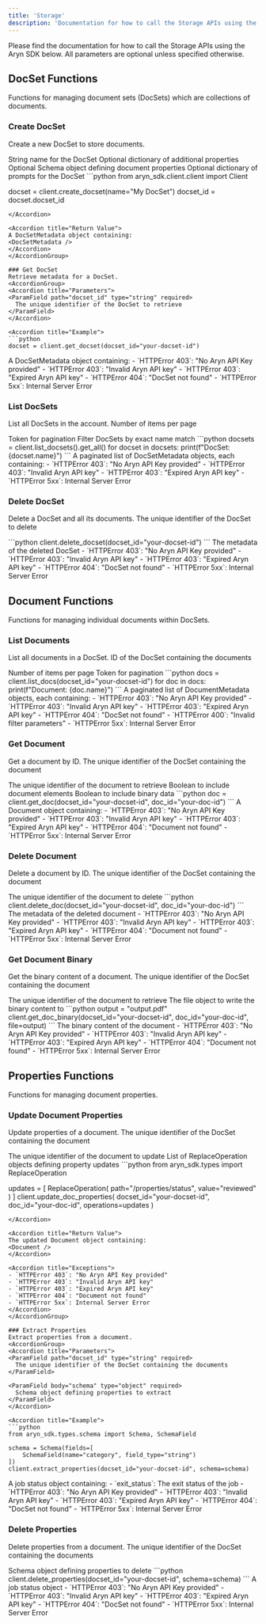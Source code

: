 ```yaml
---
title: 'Storage'
description: 'Documentation for how to call the Storage APIs using the Aryn SDK'
---
```



Please find the documentation for how to call the Storage APIs using the Aryn SDK below. All parameters are optional unless specified otherwise.

## DocSet Functions
Functions for managing document sets (DocSets) which are collections of documents.

### Create DocSet
Create a new DocSet to store documents.

<AccordionGroup>
<Accordion title="Parameters">
<ParamField path="name" type="string" required>
String name for the DocSet
</ParamField>
<ParamField path="properties" type="object">
Optional dictionary of additional properties
</ParamField>
<ParamField path="schema" type="Schema">
Optional Schema object defining document properties
</ParamField>
<ParamField path="prompts" type="object">
Optional dictionary of prompts for the DocSet
</ParamField>
</Accordion>

<Accordion title="Example">
```python
from aryn_sdk.client.client import Client

docset = client.create_docset(name="My DocSet")
docset_id = docset.docset_id
```
</Accordion>

<Accordion title="Return Value">
A DocSetMetadata object containing:
<DocSetMetadata />
</Accordion>
</AccordionGroup>

### Get DocSet
Retrieve metadata for a DocSet.
<AccordionGroup>
<Accordion title="Parameters">
<ParamField path="docset_id" type="string" required>
  The unique identifier of the DocSet to retrieve
</ParamField>
</Accordion>

<Accordion title="Example">
```python
docset = client.get_docset(docset_id="your-docset-id")
```
</Accordion>

<Accordion title="Return Value">
A DocSetMetadata object containing:
<DocSetMetadata />
</Accordion>

<Accordion title="Exceptions">
- `HTTPError 403`: "No Aryn API Key provided"
- `HTTPError 403`: "Invalid Aryn API key"
- `HTTPError 403`: "Expired Aryn API key"
- `HTTPError 404`: "DocSet not found"
- `HTTPError 5xx`: Internal Server Error
</Accordion>
</AccordionGroup>

### List DocSets
List all DocSets in the account.
<AccordionGroup>
<Accordion title="Parameters">
<ParamField query="page_size" type="integer" default="100">
  Number of items per page
</ParamField>

<ParamField query="page_token" type="string">
  Token for pagination
</ParamField>

<ParamField query="name_eq" type="string">
  Filter DocSets by exact name match
</ParamField>
</Accordion>

<Accordion title="Example">
```python
docsets = client.list_docsets().get_all()
for docset in docsets:
    print(f"DocSet: {docset.name}")
```
</Accordion>

<Accordion title="Return Value">
A paginated list of DocSetMetadata objects, each containing:
<DocSetMetadata />
</Accordion>

<Accordion title="Exceptions">
- `HTTPError 403`: "No Aryn API Key provided"
- `HTTPError 403`: "Invalid Aryn API key"
- `HTTPError 403`: "Expired Aryn API key"
- `HTTPError 5xx`: Internal Server Error
</Accordion>
</AccordionGroup>

### Delete DocSet
Delete a DocSet and all its documents.
<AccordionGroup>
<Accordion title="Parameters">
<ParamField path="docset_id" type="string" required>
  The unique identifier of the DocSet to delete
</ParamField>
</Accordion>

<Accordion title="Example">
```python
client.delete_docset(docset_id="your-docset-id")
```
</Accordion>

<Accordion title="Return Value">
The metadata of the deleted DocSet
</Accordion>

<Accordion title="Exceptions">
- `HTTPError 403`: "No Aryn API Key provided"
- `HTTPError 403`: "Invalid Aryn API key"
- `HTTPError 403`: "Expired Aryn API key"
- `HTTPError 404`: "DocSet not found"
- `HTTPError 5xx`: Internal Server Error
</Accordion>
</AccordionGroup>

## Document Functions
Functions for managing individual documents within DocSets.

### List Documents
List all documents in a DocSet.
<AccordionGroup>
<Accordion title="Parameters">
<ParamField path="docset_id" type="string" required>
  ID of the DocSet containing the documents
</ParamField>

<ParamField query="page_size" type="integer" default="100">
  Number of items per page
</ParamField>

<ParamField query="page_token" type="string">
  Token for pagination
</ParamField>

</Accordion>

<Accordion title="Example">
```python
docs = client.list_docs(docset_id="your-docset-id")
for doc in docs:
    print(f"Document: {doc.name}")
```
</Accordion>

<Accordion title="Return Value">
A paginated list of DocumentMetadata objects, each containing:
<DocumentMetadata />
</Accordion>

<Accordion title="Exceptions">
- `HTTPError 403`: "No Aryn API Key provided"
- `HTTPError 403`: "Invalid Aryn API key"
- `HTTPError 403`: "Expired Aryn API key"
- `HTTPError 404`: "DocSet not found"
- `HTTPError 400`: "Invalid filter parameters"
- `HTTPError 5xx`: Internal Server Error
</Accordion>
</AccordionGroup>

### Get Document
Get a document by ID.
<AccordionGroup>
<Accordion title="Parameters">
<ParamField path="docset_id" type="string" required>
  The unique identifier of the DocSet containing the document
</ParamField>

<ParamField path="doc_id" type="string" required>
  The unique identifier of the document to retrieve
</ParamField>

<ParamField query="include_elements" type="boolean" default="true">
  Boolean to include document elements
</ParamField>

<ParamField query="include_binary" type="boolean" default="false">
  Boolean to include binary data
</ParamField>
</Accordion>

<Accordion title="Example">
```python
doc = client.get_doc(docset_id="your-docset-id", doc_id="your-doc-id")
```
</Accordion>

<Accordion title="Return Value">
A Document object containing:
<Document />

</Accordion>

<Accordion title="Exceptions">
- `HTTPError 403`: "No Aryn API Key provided"
- `HTTPError 403`: "Invalid Aryn API key"
- `HTTPError 403`: "Expired Aryn API key"
- `HTTPError 404`: "Document not found"
- `HTTPError 5xx`: Internal Server Error
</Accordion>
</AccordionGroup>

### Delete Document
Delete a document by ID.
<AccordionGroup>
<Accordion title="Parameters">
<ParamField path="docset_id" type="string" required>
  The unique identifier of the DocSet containing the document
</ParamField>

<ParamField path="doc_id" type="string" required>
  The unique identifier of the document to delete
</ParamField>
</Accordion>

<Accordion title="Example">
```python
client.delete_doc(docset_id="your-docset-id", doc_id="your-doc-id")
```
</Accordion>

<Accordion title="Return Value">
The metadata of the deleted document
</Accordion>

<Accordion title="Exceptions">
- `HTTPError 403`: "No Aryn API Key provided"
- `HTTPError 403`: "Invalid Aryn API key"
- `HTTPError 403`: "Expired Aryn API key"
- `HTTPError 404`: "Document not found"
- `HTTPError 5xx`: Internal Server Error
</Accordion>
</AccordionGroup>

### Get Document Binary
Get the binary content of a document.
<AccordionGroup>
<Accordion title="Parameters">
<ParamField path="docset_id" type="string" required>
  The unique identifier of the DocSet containing the document
</ParamField>

<ParamField path="doc_id" type="string" required>
  The unique identifier of the document to retrieve
</ParamField>

<ParamField path="file" type="string" required>
    The file object to write the binary content to
</ParamField>

</Accordion>

<Accordion title="Example">
```python
output = "output.pdf"
client.get_doc_binary(docset_id="your-docset-id", doc_id="your-doc-id", file=output)
```
</Accordion>

<Accordion title="Return Value">
The binary content of the document
</Accordion>

<Accordion title="Exceptions">
- `HTTPError 403`: "No Aryn API Key provided"
- `HTTPError 403`: "Invalid Aryn API key"
- `HTTPError 403`: "Expired Aryn API key"
- `HTTPError 404`: "Document not found"
- `HTTPError 5xx`: Internal Server Error
</Accordion>
</AccordionGroup>

## Properties Functions
Functions for managing document properties.

### Update Document Properties
Update properties of a document.
<AccordionGroup>
<Accordion title="Parameters">
<ParamField path="docset_id" type="string" required>
  The unique identifier of the DocSet containing the document
</ParamField>

<ParamField path="doc_id" type="string" required>
  The unique identifier of the document to update
</ParamField>

<ParamField body="updates" type="array" required>
  List of ReplaceOperation objects defining property updates
</ParamField>
</Accordion>

<Accordion title="Example">
```python
from aryn_sdk.types import ReplaceOperation

updates = [
    ReplaceOperation(
        path="/properties/status",
        value="reviewed"
    )
]
client.update_doc_properties(
    docset_id="your-docset-id",
    doc_id="your-doc-id",
    operations=updates
)
```
</Accordion>

<Accordion title="Return Value">
The updated Document object containing:
<Document />
</Accordion>

<Accordion title="Exceptions">
- `HTTPError 403`: "No Aryn API Key provided"
- `HTTPError 403`: "Invalid Aryn API key"
- `HTTPError 403`: "Expired Aryn API key"
- `HTTPError 404`: "Document not found"
- `HTTPError 5xx`: Internal Server Error
</Accordion>
</AccordionGroup>

### Extract Properties
Extract properties from a document.
<AccordionGroup>
<Accordion title="Parameters">
<ParamField path="docset_id" type="string" required>
  The unique identifier of the DocSet containing the documents
</ParamField>

<ParamField body="schema" type="object" required>
  Schema object defining properties to extract
</ParamField>
</Accordion>

<Accordion title="Example">
```python
from aryn_sdk.types.schema import Schema, SchemaField

schema = Schema(fields=[
    SchemaField(name="category", field_type="string")
])
client.extract_properties(docset_id="your-docset-id", schema=schema)
```
</Accordion>

<Accordion title="Return Value">
A job status object containing:
- `exit_status`: The exit status of the job
</Accordion>

<Accordion title="Exceptions">
- `HTTPError 403`: "No Aryn API Key provided"
- `HTTPError 403`: "Invalid Aryn API key"
- `HTTPError 403`: "Expired Aryn API key"
- `HTTPError 404`: "DocSet not found"
- `HTTPError 5xx`: Internal Server Error
</Accordion>
</AccordionGroup>

### Delete Properties
Delete properties from a document.
<AccordionGroup>
<Accordion title="Parameters">
<ParamField path="docset_id" type="string" required>
  The unique identifier of the DocSet containing the documents
</ParamField>

<ParamField body="schema" type="object" required>
  Schema object defining properties to delete
</ParamField>
</Accordion>

<Accordion title="Example">
```python
client.delete_properties(docset_id="your-docset-id", schema=schema)
```
</Accordion>

<Accordion title="Return Value">
A job status object
</Accordion>

<Accordion title="Exceptions">
- `HTTPError 403`: "No Aryn API Key provided"
- `HTTPError 403`: "Invalid Aryn API key"
- `HTTPError 403`: "Expired Aryn API key"
- `HTTPError 404`: "DocSet not found"
- `HTTPError 5xx`: Internal Server Error
</Accordion>
</AccordionGroup>


